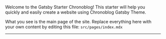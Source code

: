 <AuthorBanner />

Welcome to the Gatsby Starter Chronoblog! This starter will help you quickly and easily create a website using Chronoblog Gatsby Theme.

What you see is the main page of the site. Replace everything here with your own content by editing this file: `src/pages/index.mdx`

---

<FeedSearch />
<Tags />
<FeedItems />
